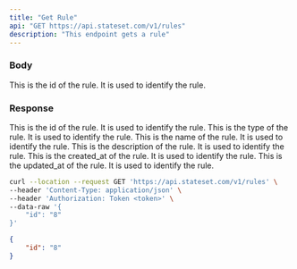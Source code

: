 ```yaml
---
title: "Get Rule"
api: "GET https://api.stateset.com/v1/rules"
description: "This endpoint gets a rule"
---
```


### Body

<ParamField body="id" type="string">
  This is the id of the rule. It is used to identify the rule.
</ParamField>

### Response

<ResponseField name="id" type="string">
  This is the id of the rule. It is used to identify the rule.
</ResponseField>

<ResponseField name="type" type="string">
  This is the type of the rule. It is used to identify the rule.
</ResponseField>

<ResponseField name="name" type="string">
  This is the name of the rule. It is used to identify the rule.
</ResponseField>

<ResponseField name="description" type="string">
  This is the description of the rule. It is used to identify the rule.
</ResponseField>

<ResponseField name="created_at" type="string">
  This is the created_at of the rule. It is used to identify the rule.
</ResponseField>

<ResponseField name="updated_at" type="string">
  This is the updated_at of the rule. It is used to identify the rule.
</ResponseField>

<RequestExample>

```bash cURL
curl --location --request GET 'https://api.stateset.com/v1/rules' \
--header 'Content-Type: application/json' \
--header 'Authorization: Token <token>' \
--data-raw '{
    "id": "8"
}'
```

</RequestExample>

<ResponseExample>

```json Response
{
    "id": "8"
}
```

</ResponseExample>
